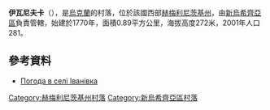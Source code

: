 {{coord|48|51|25|N|27|12|56|E|scale:100000|display=title}}

'''伊瓦尼夫卡'''（{{lang-uk|Іванівка}}），是[[烏克蘭|烏克蘭]]的村落，位於該國西部[[赫梅利尼茨基州|赫梅利尼茨基州]]，由[[新烏希齊亞區|新烏希齊亞區]]負責管轄，始建於1770年，面積0.89平方公里，海拔高度272米，2001年人口281。

==參考資料==
* [http://weather.in.ua/ua/hmel'nickaja/9345 Погода в селі Іванівка] {{Wayback|url=http://weather.in.ua/ua/hmel%27nickaja/9345 |date=20170324000539 }}

{{DEFAULTSORT:Іванівка}}
[[Category:赫梅利尼茨基州村落|Category:赫梅利尼茨基州村落]]
[[Category:新烏希齊亞區村落|Category:新烏希齊亞區村落]]


{{Khmelnytskyi-geo-stub}}